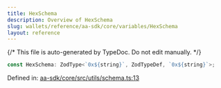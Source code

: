 ```yaml
---
title: HexSchema
description: Overview of HexSchema
slug: wallets/reference/aa-sdk/core/variables/HexSchema
layout: reference
---
```


{/* This file is auto-generated by TypeDoc. Do not edit manually. */}

```ts
const HexSchema: ZodType<`0x${string}`, ZodTypeDef, `0x${string}`>;
```

Defined in: [aa-sdk/core/src/utils/schema.ts:13](https://github.com/alchemyplatform/aa-sdk/blob/ad165355d980f9a16dd388088895bfc851df8656/aa-sdk/core/src/utils/schema.ts#L13)
